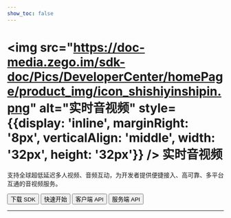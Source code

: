 ```yaml
---
show_toc: false
---
```


# <img src="https://doc-media.zego.im/sdk-doc/Pics/DeveloperCenter/homePage/product_img/icon_shishiyinshipin.png" alt="实时音视频" style={{display: 'inline', marginRight: '8px', verticalAlign: 'middle', width: '32px', height: '32px'}} /> 实时音视频

支持全球超低延迟多人视频、音频互动，为开发者提供便捷接入、高可靠、多平台互通的音视频服务。

<Button primary-color="NavyBlue" target="_blank" href="./../client-sdk/download-sdk.mdx">下载 SDK</Button>
<Button primary-color="NavyBlue" target="_blank" href="./../quick-start/implementing-video-call.mdx">快速开始</Button>
<Button primary-color="NavyBlue" target="_blank" href="/real-time-voice-video-api/overview">客户端 API</Button>
<Button primary-color="NavyBlue" target="_blank" href="/real-time-video-server/api-reference/overview">服务端 API</Button>

---

<Steps titleSite="h3">
  <Step title="产品介绍" icon="https://doc-media.zego.im/sdk-doc/Pics/Express/overview_catalog/icon_documentation_jianjie.png">
    <FeatureList
      features={        [
                {
                        "title": "概述",
                        "link": "/real-time-video-windows-cpp/introduction/overview"
                },
                {
                        "title": "产品功能",
                        "link": "/real-time-video-windows-cpp/introduction/product-feature-list"
                },
                {
                        "title": "实时音视频价格说明",
                        "link": "/real-time-video-windows-cpp/introduction/pricing/rtc"
                },
                {
                        "title": "服务端混流价格说明",
                        "link": "/real-time-video-windows-cpp/introduction/pricing/server-side-stream-mixing"
                },
                {
                        "title": "CDN 直播价格说明",
                        "link": "/real-time-video-windows-cpp/introduction/pricing/cdn-live-streaming"
                },
                {
                        "title": "实时音视频 SDK 与实时语音 SDK 差异",
                        "link": "/real-time-video-windows-cpp/introduction/difference-between-audio-and-video-sdk"
                }
        ]}
    />
  </Step>
  <Step title="快速开始" icon="https://doc-media.zego.im/sdk-doc/Pics/Express/overview_catalog/icon_documentation_kuaisukaishi.png">
    <FeatureList
      features={        [
                {
                        "title": "跑通示例源码",
                        "link": "/real-time-video-windows-cpp/quick-start/run-example-code"
                },
                {
                        "title": "集成 SDK",
                        "link": "/real-time-video-windows-cpp/quick-start/integrating-sdk"
                },
                {
                        "title": "实现视频通话",
                        "link": "/real-time-video-windows-cpp/quick-start/implementing-video-call"
                },
                {
                        "title": "场景化音视频配置",
                        "link": "/real-time-video-windows-cpp/quick-start/scenario-based-audio-video-configuration"
                }
        ]}
    />
  </Step>
  <Step title="通信能力" icon="https://doc-media.zego.im/sdk-doc/Pics/Express/overview_catalog/icon_documentation_tongxun.png">
    <FeatureList
      type="基础"
      features={        [
                {
                        "title": "使用 Token 鉴权",
                        "link": "/real-time-video-windows-cpp/communication/using-token-authentication"
                },
                {
                        "title": "通话前检测",
                        "link": "/real-time-video-windows-cpp/communication/pre-call-detection"
                },
                {
                        "title": "通话质量监测",
                        "link": "/real-time-video-windows-cpp/communication/monitor-stream-quality"
                },
                {
                        "title": "网络测速",
                        "link": "/real-time-video-windows-cpp/communication/testing-network"
                }
        ]}
    />
    <br/>
    <FeatureList
      type="进阶"
      features={        [
                {
                        "title": "多源采集",
                        "link": "/real-time-video-windows-cpp/communication/multi-source-capture"
                },
                {
                        "title": "同时推多路流",
                        "link": "/real-time-video-windows-cpp/communication/publish-multi-streams"
                },
                {
                        "title": "媒体补充增强信息（SEI）",
                        "link": "/real-time-video-windows-cpp/communication/sei"
                },
                {
                        "title": "流量控制",
                        "link": "/real-time-video-windows-cpp/communication/traffic-control"
                },
                {
                        "title": "云代理",
                        "link": "/real-time-video-windows-cpp/communication/cloud-proxy"
                },
                {
                        "title": "地理围栏",
                        "link": "/real-time-video-windows-cpp/communication/geofencing"
                },
                {
                        "title": "音视频流加密",
                        "link": "/real-time-video-windows-cpp/communication/encrypt-streams"
                },
                {
                        "title": "游戏语音",
                        "link": "/real-time-video-windows-cpp/communication/range-video"
                },
                {
                        "title": "万人范围音视频",
                        "link": "/real-time-video-windows-cpp/communication/mass-scale-range-audio-video"
                },
                {
                        "title": "多人状态实时同步",
                        "link": "/real-time-video-windows-cpp/communication/sync-users-status"
                }
        ]}
    />
  </Step>
  <Step title="房间能力" icon="https://doc-media.zego.im/sdk-doc/Pics/Express/overview_catalog/icon_documentation_fangjian.png">
    <FeatureList
      type="基础"
      features={        [
                {
                        "title": "房间连接状态说明",
                        "link": "/real-time-video-windows-cpp/room/room-connection-status"
                },
                {
                        "title": "实时消息与信令",
                        "link": "/real-time-video-windows-cpp/room/messaging-and-signaling"
                }
        ]}
    />
    <br/>
    <FeatureList
      type="进阶"
      features={        [
                {
                        "title": "登录多房间",
                        "link": "/real-time-video-windows-cpp/room/multi-room-login"
                }
        ]}
    />
  </Step>
  <Step title="音频能力" icon="https://doc-media.zego.im/sdk-doc/Pics/Express/overview_catalog/icon_documentation_yinpin.png">
    <FeatureList
      type="基础"
      features={        [
                {
                        "title": "音量变化与音频频谱",
                        "link": "/real-time-video-windows-cpp/audio/sound-level-spectrum"
                },
                {
                        "title": "耳返与声道设置",
                        "link": "/real-time-video-windows-cpp/audio/headphone-monitor"
                },
                {
                        "title": "音频 3A 处理",
                        "link": "/real-time-video-windows-cpp/audio/audio-3a-processing"
                },
                {
                        "title": "变声/混响/立体声",
                        "link": "/real-time-video-windows-cpp/audio/audio-effects"
                }
        ]}
    />
    <br/>
    <FeatureList
      type="进阶"
      features={        [
                {
                        "title": "场景化 AI 降噪",
                        "link": "/real-time-video-windows-cpp/audio/scenario-based-ai-noise-reduction"
                },
                {
                        "title": "自定义音频采集与渲染",
                        "link": "/real-time-video-windows-cpp/audio/custom-audio-capture-and-rendering"
                },
                {
                        "title": "自定义音频处理",
                        "link": "/real-time-video-windows-cpp/audio/custom-audio-processing"
                },
                {
                        "title": "原始音频数据获取",
                        "link": "/real-time-video-windows-cpp/audio/get-audio-raw-data"
                },
                {
                        "title": "AI 变声",
                        "link": "/real-time-video-windows-cpp/audio/ai-voice-changer"
                }
        ]}
    />
  </Step>
  <Step title="视频能力" icon="https://doc-media.zego.im/sdk-doc/Pics/Express/overview_catalog/icon_documentation_shipin.png">
    <FeatureList
      type="基础"
      features={        [
                {
                        "title": "常用视频配置",
                        "link": "/real-time-video-windows-cpp/video/common-video-configuration"
                },
                {
                        "title": "屏幕共享",
                        "link": "/real-time-video-windows-cpp/video/screen-sharing"
                },
                {
                        "title": "水印和截图",
                        "link": "/real-time-video-windows-cpp/video/watermark-and-screenshot"
                }
        ]}
    />
    <br/>
    <FeatureList
      type="进阶"
      features={        [
                {
                        "title": "设置视频编码方式",
                        "link": "/real-time-video-windows-cpp/video/set-video-encoding"
                },
                {
                        "title": "自定义视频采集",
                        "link": "/real-time-video-windows-cpp/video/custom-video-capture"
                },
                {
                        "title": "自定义视频渲染",
                        "link": "/real-time-video-windows-cpp/video/custom-video-rendering"
                },
                {
                        "title": "自定义视频前处理",
                        "link": "/real-time-video-windows-cpp/video/custom-video-preprocessing"
                },
                {
                        "title": "主体分割",
                        "link": "/real-time-video-windows-cpp/video/object-segmentation"
                },
                {
                        "title": "H.265",
                        "link": "/real-time-video-windows-cpp/video/h265"
                },
                {
                        "title": "视频大小流和分层编码",
                        "link": "/real-time-video-windows-cpp/video/small-large-video-stream-and-layered-encoding"
                },
                {
                        "title": "推流视频增强",
                        "link": "/real-time-video-windows-cpp/video/publish-video-enhancement"
                }
        ]}
    />
  </Step>
  <Step title="直播能力" icon="https://doc-media.zego.im/sdk-doc/Pics/Express/overview_catalog/icon_documentation_zhibo.png">
    <FeatureList
      type="基础"
      features={        [
                {
                        "title": "混流",
                        "link": "/real-time-video-windows-cpp/live-streaming/stream-mixing"
                },
                {
                        "title": "使用 CDN 直播",
                        "link": "/real-time-video-windows-cpp/live-streaming/using-cdn-for-live-streaming"
                },
                {
                        "title": "CDN 推流鉴权",
                        "link": "/real-time-video-windows-cpp/live-streaming/cdn-stream-publishing-authentication"
                },
                {
                        "title": "通过 URL 拉流",
                        "link": "/real-time-video-windows-cpp/live-streaming/playing-stream-by-url"
                }
        ]}
    />
    <br/>
    <FeatureList
      type="进阶"
      features={        [
                {
                        "title": "单流转码",
                        "link": "/real-time-video-windows-cpp/live-streaming/single-stream-transcoding"
                }
        ]}
    />
    <br/>
    <FeatureList
      type="特色"
      features={        [
                {
                        "title": "超低延迟直播",
                        "link": "/real-time-video-windows-cpp/live-streaming/low-latency-live-streaming",
                        "tag": "特色",
                        "tag_color": "red"
                }
        ]}
    />
  </Step>
  <Step title="其他能力" icon="https://doc-media.zego.im/sdk-doc/Pics/Express/overview_catalog/icon_documentation_xiaoxi_2.png">
    <FeatureList
      type="基础"
      features={        [
                {
                        "title": "媒体播放器",
                        "link": "/real-time-video-windows-cpp/other/media-player"
                },
                {
                        "title": "音效文件播放器",
                        "link": "/real-time-video-windows-cpp/other/audio-effect-player"
                },
                {
                        "title": "音视频录制",
                        "link": "/real-time-video-windows-cpp/other/local-media-recording"
                }
        ]}
    />
    <br/>
    <FeatureList
      type="进阶"
      features={        [
                {
                        "title": "播放透明礼物特效",
                        "link": "/real-time-video-windows-cpp/other/play-transparent-gift-effects"
                }
        ]}
    />
  </Step>
  <Step title="最佳实践" icon="https://doc-media.zego.im/sdk-doc/Pics/Express/overview_catalog/icon_documentation_zuijiashijian.png">
    <FeatureList
      features={        [
                {
                        "title": "多人视频通话",
                        "link": "/real-time-video-windows-cpp/best-practice/multiplayer-video-call"
                },
                {
                        "title": "和 AI 美颜的搭配使用",
                        "link": "/real-time-video-windows-cpp/best-practice/integration-with-zego-effects-sdk"
                },
                {
                        "title": "调试与配置",
                        "link": "/real-time-video-windows-cpp/best-practice/debug-and-config"
                },
                {
                        "title": "限制说明",
                        "link": "/real-time-video-windows-cpp/best-practice/restrictions"
                },
                {
                        "title": "从 CDN 拉流切换到连麦场景",
                        "link": "/real-time-video-windows-cpp/best-practice/switch-cdn-to-rtc"
                },
                {
                        "title": "秀场直播秒开方案",
                        "link": "/real-time-video-windows-cpp/best-practice/instant-startup-solution"
                }
        ]}
    />
  </Step>
  <Step title="参考文档" icon="https://doc-media.zego.im/sdk-doc/Pics/Express/overview_catalog/icon_documentation_cankaowendang.png">
    <FeatureList
      features={      [
            {
                  "title": "客户端 API",
                  "link": "/real-time-voice-video-api/overview"
            },
            {
                  "title": "服务端 API",
                  "link": "/real-time-video-server/api-reference/overview"
            },
            {
                  "title": "常见错误码",
                  "link": "/real-time-video-windows-cpp/client-sdk/error-code"
            },
            {
                  "title": "常见问题",
                  "link": "/faq/overview"
            }
      ]}
    />
  </Step>
</Steps>